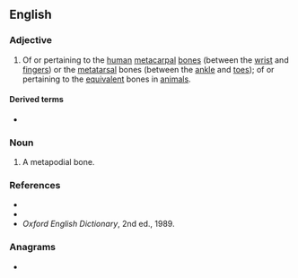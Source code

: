 ==English==

===Adjective===
{{en-adj|-}}

# {{lb|en|anatomy|zoology}} Of or pertaining to the [[human]] [[metacarpal]] [[bone]]s (between the [[wrist]] and [[fingers]]) or the [[metatarsal]] bones (between the [[ankle]] and [[toes]]); of or pertaining to the [[equivalent]] bones in [[animal]]s.

====Derived terms====
* {{l|en|distalometapodial}}

===Noun===
{{en-noun}}

# A metapodial bone.

===References===
* {{R:Webster 1913}}
* {{R:Dictionary.com}}
* ''Oxford English Dictionary'', 2nd ed., 1989.

===Anagrams===
* {{anagrams|en|Ptolemaida}}